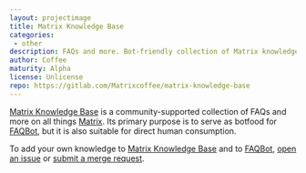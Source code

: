 ```yaml
---
layout: projectimage
title: Matrix Knowledge Base
categories: 
 - other
description: FAQs and more. Bot-friendly collection of Matrix knowledge. Also suitable for humans.
author: Coffee
maturity: Alpha
license: Unlicense
repo: https://gitlab.com/Matrixcoffee/matrix-knowledge-base
---
```


[Matrix Knowledge Base]({{page.repo}}) is a community-supported collection of FAQs and more on all things [Matrix](https://matrix.org). Its primary purpose is to serve as botfood for [FAQBot][], but it is also suitable for direct human consumption.

To add your own knowledge to [Matrix Knowledge Base]({{page.repo}}) and to [FAQBot][], [open an issue]({{page.repo}}/issues/new) or [submit a merge request]({{page.repo}}/compare).

[FAQBot]: https://gitlab.com/Matrixcoffee/FAQBot
